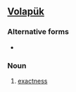 ==[[Volapük]]==

===Alternative forms===
* {{l|vo|velayt}}

===Noun===
{{infl|vo|noun}}

# [[exactness]]